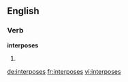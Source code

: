 ==English==

===Verb===
'''interposes'''

# {{third-person singular of|[[interpose]]}}

[[de:interposes]]
[[fr:interposes]]
[[vi:interposes]]